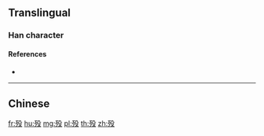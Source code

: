 {{character info/new}}
{{also|歿}}
==Translingual==

===Han character===
{{Han char|rn=78|rad=歹|as=04|sn=8|four=|canj=MNHNE|ids=⿰歹殳}}

====References====
* {{Han ref|kx=0579.331|dkj=16386|hdz=21382.180|uh=6B81|ud=27521}}

----

==Chinese==
{{zh-see|歿}}

[[fr:殁]]
[[hu:殁]]
[[mg:殁]]
[[pl:殁]]
[[th:殁]]
[[zh:殁]]